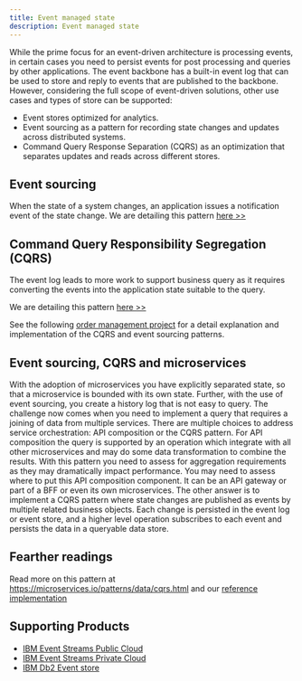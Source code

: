 ```yaml
---
title: Event managed state
description: Event managed state
---
```


While the prime focus for an event-driven architecture is processing events, in certain cases you need to persist events for post processing and queries by other applications. The event backbone has a built-in event log that can be used to store and reply to events that are published to the backbone. However, considering the full scope of event-driven solutions, other use cases and types of store can be supported:

* Event stores optimized for analytics.
* Event sourcing as a pattern for recording state changes and updates across distributed systems.
* Command Query Response Separation (CQRS) as an optimization that separates updates and reads across different stores.


## Event sourcing

When the state of a system changes, an application issues a notification event of the state change. We are detailing this pattern [here >>](../design-patterns/event-sourcing/) 

## Command Query Responsibility Segregation (CQRS)

The event log leads to more work to support business query as it requires converting the events into the application state suitable to the query.

We are detailing this pattern [here >>](../design-patterns/cqrs/) 

See the following [order management project](https://github.com/ibm-cloud-architecture/refarch-kc-order-ms) for a detail explanation and implementation of the CQRS and event sourcing patterns.

## Event sourcing, CQRS and microservices

With the adoption of microservices you have explicitly separated state, so that a microservice is bounded with its own state. Further, with the use of event sourcing, you create a history log that is not easy to query. The challenge now comes when you need to implement a query that requires a joining of data from multiple services.
There are multiple choices to address service orchestration: API composition or the CQRS pattern. For API composition the query is supported by an operation which integrate with all other microservices and may do some data transformation to combine the results. With this pattern you need to assess for aggregation requirements as they may dramatically impact performance. You may need to assess where to put this API composition component. It can be an API gateway or part of a BFF or even its own microservices.
The other answer is to implement a CQRS pattern where state changes are published as events by multiple related business objects. Each change is persisted in the event log or event store, and a higher level operation subscribes to each event and persists the data in a queryable data store.

## Fearther readings

Read more on this pattern at https://microservices.io/patterns/data/cqrs.html and our [reference implementation](https://github.com/ibm-cloud-architecture/refarch-kc-order-ms)

## Supporting Products

* [IBM Event Streams Public Cloud](https://console.bluemix.net/catalog/services/event-streams)
* [IBM Event Streams Private Cloud](https://www.ibm.com/cloud/event-streams)
* [IBM Db2 Event store](https://www.ibm.com/products/db2-event-store)
